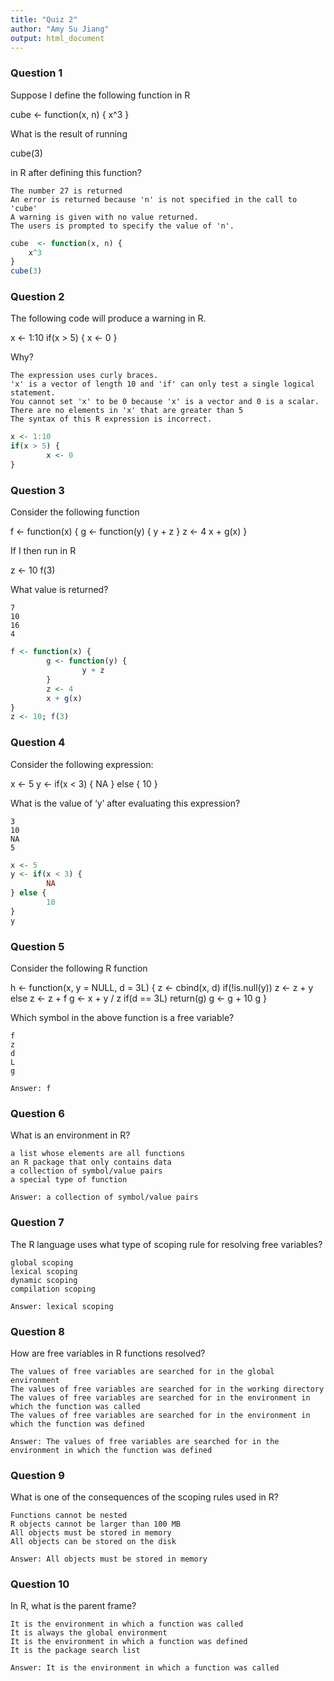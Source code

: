 ```yaml
---
title: "Quiz 2"
author: "Amy Su Jiang"
output: html_document
---
```


### Question 1
Suppose I define the following function in R

cube <- function(x, n) {
        x^3
}

What is the result of running

cube(3)

in R after defining this function?

    The number 27 is returned
    An error is returned because 'n' is not specified in the call to 'cube'
    A warning is given with no value returned.
    The users is prompted to specify the value of 'n'.

```r
cube  <- function(x, n) {
    x^3
}
cube(3)
```

### Question 2

The following code will produce a warning in R.

x <- 1:10
if(x > 5) {
        x <- 0
}

Why?

    The expression uses curly braces.
    'x' is a vector of length 10 and 'if' can only test a single logical statement.
    You cannot set 'x' to be 0 because 'x' is a vector and 0 is a scalar.
    There are no elements in 'x' that are greater than 5
    The syntax of this R expression is incorrect.

```r
x <- 1:10
if(x > 5) {
        x <- 0
}
```

### Question 3

Consider the following function

f <- function(x) {
        g <- function(y) {
                y + z
        }
        z <- 4
        x + g(x)
}

If I then run in R

z <- 10
f(3)

What value is returned?

    7
    10
    16
    4

```r
f <- function(x) {
        g <- function(y) {
                y + z
        }
        z <- 4
        x + g(x)
}
z <- 10; f(3)
```

### Question 4

Consider the following expression:

x <- 5
y <- if(x < 3) {
        NA
} else {
        10
}

What is the value of 'y' after evaluating this expression?

    3
    10
    NA
    5

```r
x <- 5
y <- if(x < 3) {
        NA
} else {
        10
}
y
```

### Question 5

Consider the following R function

h <- function(x, y = NULL, d = 3L) {
        z <- cbind(x, d)
        if(!is.null(y))
                z <- z + y
        else
                z <- z + f
        g <- x + y / z
        if(d == 3L)
                return(g)
        g <- g + 10
        g
}

Which symbol in the above function is a free variable?

    f
    z
    d
    L
    g

```
Answer: f
```

### Question 6

What is an environment in R?

    a list whose elements are all functions
    an R package that only contains data
    a collection of symbol/value pairs
    a special type of function

```
Answer: a collection of symbol/value pairs
```

### Question 7

The R language uses what type of scoping rule for resolving free variables?

    global scoping
    lexical scoping
    dynamic scoping
    compilation scoping

```
Answer: lexical scoping
```

### Question 8

How are free variables in R functions resolved?

    The values of free variables are searched for in the global environment
    The values of free variables are searched for in the working directory
    The values of free variables are searched for in the environment in which the function was called
    The values of free variables are searched for in the environment in which the function was defined
    
```
Answer: The values of free variables are searched for in the environment in which the function was defined
```


### Question 9

What is one of the consequences of the scoping rules used in R?

    Functions cannot be nested
    R objects cannot be larger than 100 MB
    All objects must be stored in memory
    All objects can be stored on the disk

```
Answer: All objects must be stored in memory
```

### Question 10

In R, what is the parent frame?

    It is the environment in which a function was called
    It is always the global environment
    It is the environment in which a function was defined
    It is the package search list

```
Answer: It is the environment in which a function was called
```
